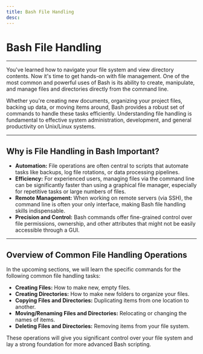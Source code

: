 ```yaml
---
title: Bash File Handling
desc: 
---
```


# Bash File Handling

---

You've learned how to navigate your file system and view directory contents. Now it's time to get hands-on with file management. One of the most common and powerful uses of Bash is its ability to create, manipulate, and manage files and directories directly from the command line.

Whether you're creating new documents, organizing your project files, backing up data, or moving items around, Bash provides a robust set of commands to handle these tasks efficiently. Understanding file handling is fundamental to effective system administration, development, and general productivity on Unix/Linux systems.

---

## Why is File Handling in Bash Important?
- **Automation:** File operations are often central to scripts that automate tasks like backups, log file rotations, or data processing pipelines.
- **Efficiency:** For experienced users, managing files via the command line can be significantly faster than using a graphical file manager, especially for repetitive tasks or large numbers of files.
- **Remote Management:** When working on remote servers (via SSH), the command line is often your only interface, making Bash file handling skills indispensable.
- **Precision and Control:** Bash commands offer fine-grained control over file permissions, ownership, and other attributes that might not be easily accessible through a GUI.

---

## Overview of Common File Handling Operations
In the upcoming sections, we will learn the specific commands for the following common file handling tasks:

- **Creating Files:** How to make new, empty files.
- **Creating Directories:** How to make new folders to organize your files.
- **Copying Files and Directories:** Duplicating items from one location to another.
- **Moving/Renaming Files and Directories:** Relocating or changing the names of items.
- **Deleting Files and Directories:** Removing items from your file system.

These operations will give you significant control over your file system and lay a strong foundation for more advanced Bash scripting.